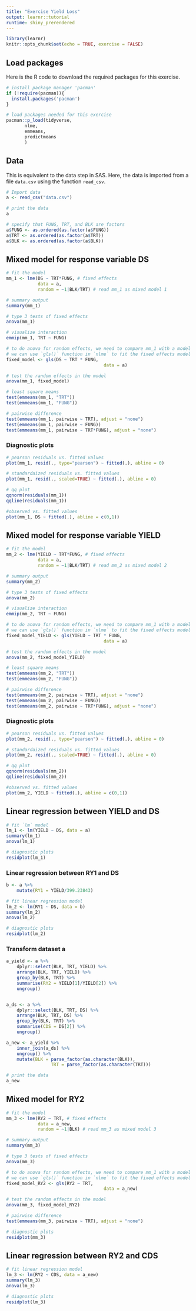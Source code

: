 ```yaml
---
title: "Exercise Yield Loss"
output: learnr::tutorial
runtime: shiny_prerendered
---
```


```r
library(learnr)
knitr::opts_chunk$set(echo = TRUE, exercise = FALSE)
```

## Load packages

Here is the R code to download the required packages for this exercise.

```r
# install package manager 'pacman'
if (!require(pacman)){
  install.packages('pacman')
}

# load packages needed for this exercise
pacman::p_load(tidyverse,
       nlme,
       emmeans,
       predictmeans
       )
```

## Data

This is equivalent to the data step in SAS. Here, the data is imported from a file `data.csv` using the function `read_csv`.

```r
# Import data
a <- read_csv("data.csv")

# print the data
a

# specify that FUNG, TRT, and BLK are factors
a$FUNG <- as.ordered(as.factor(a$FUNG))
a$TRT <- as.ordered(as.factor(a$TRT))
a$BLK <- as.ordered(as.factor(a$BLK))
```

## Mixed model for response variable DS 

```r
# fit the model  
mm_1 <- lme(DS ~ TRT*FUNG, # fixed effects
            data = a,
            random = ~1|BLK/TRT) # read mm_1 as mixed model 1

# summary output
summary(mm_1)

# type 3 tests of fixed effects
anova(mm_1)

# visualize interaction
emmip(mm_1, TRT ~ FUNG)

# to do anova for random effects, we need to compare mm_1 with a model that only has fixed effects,
# we can use `gls()` function in `nlme` to fit the fixed effects model
fixed_model <- gls(DS ~ TRT * FUNG,
									 data = a)

# test the random effects in the model
anova(mm_1, fixed_model)

# least square means
test(emmeans(mm_1, "TRT"))
test(emmeans(mm_1, "FUNG"))

# pairwise difference
test(emmeans(mm_1, pairwise ~ TRT), adjust = "none")
test(emmeans(mm_1, pairwise ~ FUNG))
test(emmeans(mm_1, pairwise ~ TRT*FUNG), adjust = "none")

```

### Diagnostic plots

```r

# pearson residuals vs. fitted values
plot(mm_1, resid(., type="pearson") ~ fitted(.), abline = 0)

# standardaized residuals vs. fitted values
plot(mm_1, resid(., scaled=TRUE) ~ fitted(.), abline = 0)

# qq plot
qqnorm(residuals(mm_1))
qqline(residuals(mm_1))

#observed vs. fitted values
plot(mm_1, DS ~ fitted(.), abline = c(0,1))
```

## Mixed model for response variable YIELD 

```r
# fit the model  
mm_2 <- lme(YIELD ~ TRT*FUNG, # fixed effects
            data = a,
            random = ~1|BLK/TRT) # read mm_2 as mixed model 2

# summary output
summary(mm_2)

# type 3 tests of fixed effects
anova(mm_2)

# visualize interaction
emmip(mm_2, TRT ~ FUNG)

# to do anova for random effects, we need to compare mm_1 with a model that only has fixed effects,
# we can use `gls()` function in `nlme` to fit the fixed effects model
fixed_model_YIELD <- gls(YIELD ~ TRT * FUNG,
									 data = a)

# test the random effects in the model
anova(mm_2, fixed_model_YIELD)

# least square means
test(emmeans(mm_2, "TRT"))
test(emmeans(mm_2, "FUNG"))

# pairwise difference
test(emmeans(mm_2, pairwise ~ TRT), adjust = "none")
test(emmeans(mm_2, pairwise ~ FUNG))
test(emmeans(mm_2, pairwise ~ TRT*FUNG), adjust = "none")

```

### Diagnostic plots

```r

# pearson residuals vs. fitted values
plot(mm_2, resid(., type="pearson") ~ fitted(.), abline = 0)

# standardaized residuals vs. fitted values
plot(mm_2, resid(., scaled=TRUE) ~ fitted(.), abline = 0)

# qq plot
qqnorm(residuals(mm_2))
qqline(residuals(mm_2))

#observed vs. fitted values
plot(mm_2, YIELD ~ fitted(.), abline = c(0,1))
```

## Linear regression between YIELD and DS  

```r
# fit `lm` model
lm_1 <- lm(YIELD ~ DS, data = a) 
summary(lm_1)
anova(lm_1)

# diagnostic plots  
residplot(lm_1)

```

### Linear regression between RY1 and DS

```r
b <- a %>% 
	mutate(RY1 = YIELD/399.23843)

# fit linear regression model
lm_2 <- lm(RY1 ~ DS, data = b)
summary(lm_2)
anova(lm_2)

# diagnostic plots  
residplot(lm_2)

```

### Transform dataset a

```r
a_yield <- a %>% 
	dplyr::select(BLK, TRT, YIELD) %>% 
	arrange(BLK, TRT, YIELD) %>% 
	group_by(BLK, TRT) %>% 
	summarise(RY2 = YIELD[1]/YIELD[2]) %>% 
	ungroup()


a_ds <- a %>% 
	dplyr::select(BLK, TRT, DS) %>% 
	arrange(BLK, TRT, DS) %>% 
	group_by(BLK, TRT) %>% 
	summarise(CDS = DS[2]) %>% 
	ungroup()

a_new <- a_yield %>% 
	inner_join(a_ds) %>% 
	ungroup() %>% 
	mutate(BLK = parse_factor(as.character(BLK)),
				 TRT = parse_factor(as.character(TRT)))

# print the data
a_new
```

## Mixed model for RY2

```r
# fit the model  
mm_3 <- lme(RY2 ~ TRT, # fixed effects
            data = a_new,
            random = ~1|BLK) # read mm_3 as mixed model 3

# summary output
summary(mm_3)

# type 3 tests of fixed effects
anova(mm_3)

# to do anova for random effects, we need to compare mm_1 with a model that only has fixed effects,
# we can use `gls()` function in `nlme` to fit the fixed effects model
fixed_model_RY2 <- gls(RY2 ~ TRT,
									 data = a_new)

# test the random effects in the model
anova(mm_3, fixed_model_RY2)

# pairwise difference
test(emmeans(mm_3, pairwise ~ TRT), adjust = "none")

# diagnostic plots  
residplot(mm_3)
```

## Linear regression between RY2 and CDS

```r
# fit linear regression model
lm_3 <- lm(RY2 ~ CDS, data = a_new)
summary(lm_3)
anova(lm_3)

# diagnostic plots  
residplot(lm_3)
```
